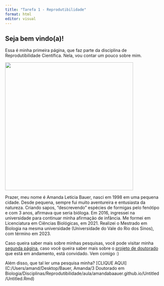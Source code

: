 ```yaml
---
title: "Tarefa 1 - Reprodutibilidade"
format: html
editor: visual
---
```


## Seja bem vindo(a)!

Essa é minha primeira página, que faz parte da disciplina de Reprodutibilidade Científica. Nela, vou contar um pouco sobre mim.

![](images/IMG_0401.JPG){width="418"}

Prazer, meu nome é Amanda Letícia Bauer, nasci em 1998 em uma pequena cidade. Desde pequena, sempre fui muito aventureira e entusiasta da natureza. Criando sapos, "descrevendo" espécies de formigas pelo fenótipo e com 3 anos, afirmava que seria bióloga. Em 2016, ingressei na universidade para continuar minha afirmação de infância. Me formei em Licenciatura em Ciências Biológicas, em 2021. Realizei o Mestrado em Biologia na mesma universidade (Universidade do Vale do Rio dos Sinos), com término em 2023.

Caso queira saber mais sobre minhas pesquisas, você pode visitar minha [segunda página](pagina2.html), caso você queira saber mais sobre o [projeto de doutorado](pagina3.html) que está em andamento, está convidado. Vem comigo :)

Além disso, que tal ler uma pesquisa minha? [CLIQUE AQUI] (C:/Users/amand/Desktop/Bauer, Amanda/3 Doutorado em Biologia/Disciplinas/Reprodutibilidade/aula/amandabaauer.github.io/Untitled/Untitled.Rmd)
